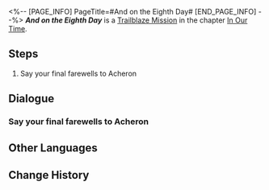 <%-- [PAGE_INFO]
PageTitle=#And on the Eighth Day#
[END_PAGE_INFO] --%>
{{Stub|Dialogue.}}
{{Mission Infobox
|id            = 1033102
|title         = 
|image         = <!--Mission And on the Eighth Day.png-->
|type          = Trailblaze
|event_name    = 
|chapter       = In Our Time
|requirements  = {{subst:void|<!--Unknown: {"Type":"Manual"}-->}}
|summary       = <!--official mission summary from Fate's Atlas-->
|characters    = Trailblazer
|startLocation = [[Penacony]] - [[Horizon of Existence]]
|world         = Penacony
|area          = Horizon of Existence
|prev          = 
|next          = 
|rewards       = Trailblaze EXP*1,100; Stellar Jade*140; Shadow of Harmony*1; Traveler's Guide*10; Clock Credits*550; "Morns Like These"*1 { text = "Morns Like These" }; Credit*120,000
}}
'''''And on the Eighth Day''''' is a [[Trailblaze Mission]] in the chapter [[In Our Time]].

==Steps==
# Say your final farewells to Acheron

<!--
==Gameplay Notes==

--><!--
==Trial Character==

-->
==Dialogue==
{{Stub Dialogue}}

===Say your final farewells to Acheron===
{{Mission Description|type=trailblaze|location=Horizon of Existence|The golden dream is about to become restless.<br />In the long night that will follow, I fear that you may encounter countless setbacks and witness endless tragedies. In the end, only black and white will be left in your vision.<br />But you must have faith. That black-and-white world will have a fleeting moment of crimson. But, when you make your decision...<br />...It will reappear once again.<br />And you, you must carefully ruminate on its meaning, then return to the waking world.<br />We will find our answer there.}}
{{Dialogue Start}}
:{{tx}}
{{Dialogue End}}

==Other Languages==
{{Other Languages
|en   = And on the Eighth Day
|zhs  = 然后，在第八天…
|zht  = 然後，在第八天……
|ja   = そして、8日目…
|ko   = 그리고, 여덟째 날에…
|es   = Y en el octavo día...
|fr   = Et durant le huitième jour...
|ru   = И на восьмой день...
|th   = จากนั้น ในวันที่ 8...
|vi   = Sau Đó, Vào Ngày Thứ Tám...
|de   = Und am achten Tag ...
|id   = Lalu, di Hari ke-8 ....
|pt   = E no Oitavo Dia
}}

==Change History==
{{Change History|2.2}}
